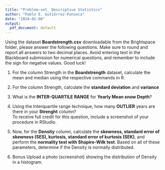 ```yaml
---
title: "Problem-set_ Descriptive Statistics"
author: "Pablo E. Gutiérrez-Fonseca"
date: "2024-02-08"
output:
  pdf_document: default
---
```



Using the dataset **Boardstrength.csv** downloadable from the Brightspace folder, please answer the following questions. 
Make sure to round and report all answers to two decimal places. Avoid entering text in the Blackboard submission for numerical questions, and remember to include the sign for negative values. Good luck!

1. For the column Strength in the **Boardstrength** dataset, calculate the mean and median using the respective commands in R.

2. For the column Strength, calculate the **standard deviation** and **variance**

3. What is the **INTER-QUARTILE RANGE** for **Yearly Mean snow Depth**?  

4.  Using the Interquartile range technique, how many **OUTLIER** years are there in your
**Strenght** column?    
To receive full credit for this question, include a screenshot of your procedure in RStudio.

5. Now, for the **Density** column, calculate the **skewness, standard error of skewness (SES), kurtosis, standard error of kurtosis (SEK)**, and perform the **normality test with Shapiro-Wilk test**. Based on all of these parameters, determine if the Density is normally distributed.

6. Bonus  Upload a photo (screenshot) showing the distribution of Density in a histogram.
